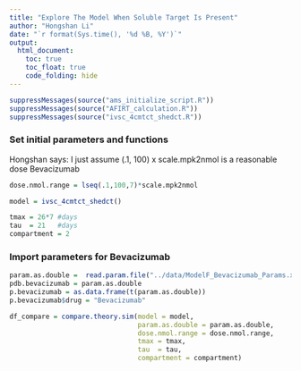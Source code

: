 ```yaml
---
title: "Explore The Model When Soluble Target Is Present"
author: "Hongshan Li"
date: "`r format(Sys.time(), '%d %B, %Y')`"
output:
  html_document:
    toc: true
    toc_float: true
    code_folding: hide
---
```



```r
suppressMessages(source("ams_initialize_script.R"))
suppressMessages(source("AFIRT_calculation.R"))
suppressMessages(source("ivsc_4cmtct_shedct.R"))
```

### Set initial parameters and functions
Hongshan says: I just assume (.1, 100) x scale.mpk2nmol is a reasonable dose Bevacizumab
```r
dose.nmol.range = lseq(.1,100,7)*scale.mpk2nmol

model = ivsc_4cmtct_shedct()

tmax = 26*7 #days
tau  = 21   #days
compartment = 2
```
### Import parameters for Bevacizumab
```r
param.as.double =  read.param.file("../data/ModelF_Bevacizumab_Params.xlsx", model=model)
pdb.bevacizumab = param.as.double
p.bevacizumab = as.data.frame(t(param.as.double))
p.bevacizumab$drug = "Bevacizumab"

df_compare = compare.theory.sim(model = model,
                                param.as.double = param.as.double,
                                dose.nmol.range = dose.nmol.range,
                                tmax = tmax,
                                tau  = tau,
                                compartment = compartment)

```

